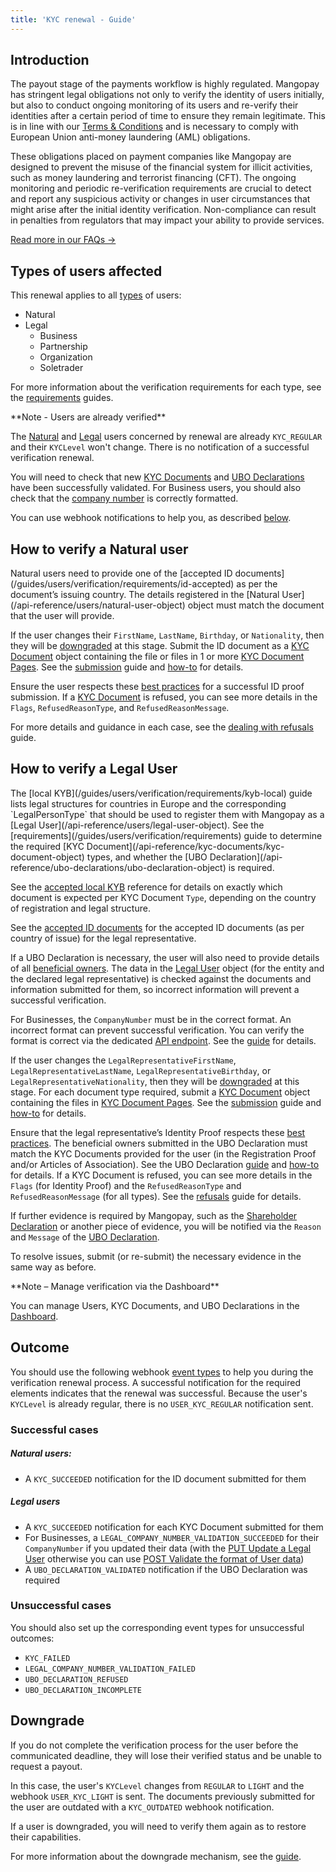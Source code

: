 ```yaml
---
title: 'KYC renewal - Guide'
---
```


## Introduction
The payout stage of the payments workflow is highly regulated. Mangopay has stringent legal obligations not only to verify the identity of users initially, but also to conduct ongoing monitoring of its users and re-verify their identities after a certain period of time to ensure they remain legitimate. This is in line with our <a  href="https://mangopay.com/terms-and-conditions" target="_blank">Terms & Conditions</a> and is necessary to comply with European Union anti-money laundering (AML) obligations.

These obligations placed on payment companies like Mangopay are designed to prevent the misuse of the financial system for illicit activities, such as money laundering and terrorist financing (CFT). The ongoing monitoring and periodic re-verification requirements are crucial to detect and report any suspicious activity or changes in user circumstances that might arise after the initial identity verification. Non-compliance can result in penalties from regulators that may impact your ability to provide services.

<a href="/guides/users/verification/kyc-renewal-faq" target="_blank" class="btn Primary normal">Read more in our FAQs &rarr;</a>  

## Types of users affected
This renewal applies to all <a href="/guides/users/types">types</a> of users: 
- Natural
- Legal
  - Business
  - Partnership
  - Organization
  - Soletrader

For more information about the verification requirements for each type, see the <a href="/guides/users/verification/requirements">requirements</a> guides.

<Note>  
**Note - Users are already verified** 
  
The <a href="/api-reference/users/natural-user-object">Natural</a> and <a href="/api-reference/users/legal-user-object">Legal</a> users concerned by renewal are already `KYC_REGULAR` and their `KYCLevel` won't change. There is no notification of a successful verification renewal.

You will need to check that new <a href="/api-reference/kyc-documents/view-kyc-document">KYC Documents</a> and <a href="/api-reference/ubo-declarations/view-ubo-declaration">UBO Declarations</a> have been successfully validated. For Business users, you should also check that the <a href="/users/verification/company-number">company number</a> is correctly formatted.

You can use webhook notifications to help you, as described [below](#outcome).
</Note> 

## How to verify a Natural user

<Steps>
<Step title="Ask the user to prepare their ID document">
Natural users need to provide one of the [accepted ID documents](/guides/users/verification/requirements/id-accepted) as per the document’s issuing country.
</Step>
<Step title="Ask the user to check that their details are correct">
The details registered in the [Natural User](/api-reference/users/natural-user-object) object must match the document that the user will provide.

If the user changes their `FirstName`, `LastName`, `Birthday`, or `Nationality`, then they will be [downgraded](#downgrade) at this stage.
</Step>
<Step title="Submit the ID document">
Submit the ID document as a [KYC Document](/api-reference/kyc-documents/kyc-document-object) object containing the file or files in 1 or more [KYC Document Pages](/api-reference/kyc-documents/create-kyc-document-page). See the [submission](/guides/users/verification/documents/submission) guide and [how-to](/guides/users/verification/documents/submission/how-to) for details.

Ensure the user respects these [best practices](/guides/users/verification/documents/submission/id-best-practices) for a successful ID proof submission.
</Step>
<Step title="Await outcome of verification">
If a [KYC Document](/api-reference/kyc-documents/kyc-document-object) is refused, you can see more details in the `Flags`, `RefusedReasonType`, and `RefusedReasonMessage`.

For more details and guidance in each case, see the [dealing with refusals](/guides/users/verification/documents/submission/refusals) guide. 
</Step>
</Steps>

## How to verify a Legal User

<Steps>
<Step title="Ensure the legal user has the correct LegalPersonType">
The [local KYB](/guides/users/verification/requirements/kyb-local) guide lists legal structures for countries in Europe and the corresponding `LegalPersonType` that should be used to register them with Mangopay as a [Legal User](/api-reference/users/legal-user-object).
</Step>
<Step title="Ask the user to prepare the required documents and information">
See the [requirements](/guides/users/verification/requirements) guide to determine the required [KYC Document](/api-reference/kyc-documents/kyc-document-object) types, and whether the [UBO Declaration](/api-reference/ubo-declarations/ubo-declaration-object) is required.

See the [accepted local KYB](/guides/users/verification/requirements/kyb-local) reference for details on exactly which document is expected per KYC Document `Type`, depending on the country of registration and legal structure.

See the [accepted ID documents](/guides/users/verification/requirements/id-accepted) for the accepted ID documents (as per country of issue) for the legal representative.

If a UBO Declaration is necessary, the user will also need to provide details of all [beneficial owners](/guides/glossary#beneficial-owner).
</Step>
<Step title="Ask the user to check that their account details are correct">
The data in the [Legal User](/api-reference/users/legal-user-object) object (for the entity and the declared legal representative) is checked against the documents and information submitted for them, so incorrect information will prevent a successful verification.

For Businesses, the `CompanyNumber` must be in the correct format. An incorrect format can prevent successful verification. You can verify the format is correct via the dedicated [API endpoint](/api-reference/user-data-format/validate-user-data-format). See the [guide](/guides/users/verification/company-number) for details.

If the user changes the `LegalRepresentativeFirstName`, `LegalRepresentativeLastName`, `LegalRepresentativeBirthday`, or `LegalRepresentativeNationality`, then they will be [downgraded](#downgrade) at this stage.
</Step>
<Step title="Submit the required documents">
For each document type required, submit a [KYC Document](/api-reference/kyc-documents/kyc-document-object) object containing the files in [KYC Document Pages](/api-reference/kyc-documents/create-kyc-document-page). See the [submission](/guides/users/verification/documents/submission) guide and [how-to](/guides/users/verification/documents/submission/how-to) for details.

Ensure that the legal representative’s Identity Proof respects these [best practices](/guides/users/verification/documents/submission/id-best-practices).
</Step>
<Step title="Complete the UBO declaration, if needed">
The beneficial owners submitted in the UBO Declaration must match the KYC Documents provided for the user (in the Registration Proof and/or Articles of Association). See the UBO Declaration [guide](/guides/users/verification/beneficial-owners) and [how-to](/guides/users/verification/beneficial-owners/how-to) for details.
</Step>
<Step title="Await outcome of verification">
If a KYC Document is refused, you can see more details in the `Flags` (for Identity Proof) and the `RefusedReasonType` and `RefusedReasonMessage` (for all types). See the [refusals](/guides/users/verification/documents/submission/refusals) guide for details.

If further evidence is required by Mangopay, such as the [Shareholder Declaration](/guides/users/verification/documents/types) or another piece of evidence, you will be notified via the `Reason` and `Message` of the [UBO Declaration](/api-reference/ubo-declarations/view-ubo-declaration).

To resolve issues, submit (or re-submit) the necessary evidence in the same way as before.
</Step>
</Steps>

<Note>
**Note – Manage verification via the Dashboard** 

You can manage Users, KYC Documents, and UBO Declarations in the <a href="https://hub.mangopay.com/" target="_blank">Dashboard</a>.
</Note>

## Outcome

You should use the following webhook <a href="/webhooks/event-types">event types</a> to help you during the verification renewal process. A successful notification for the required elements indicates that the renewal was successful. Because the user's `KYCLevel` is already regular, there is no `USER_KYC_REGULAR` notification sent.

### Successful cases

##### Natural users:
- A `KYC_SUCCEEDED` notification for the ID document submitted for them

##### Legal users
- A `KYC_SUCCEEDED` notification for each KYC Document submitted for them
- For Businesses, a `LEGAL_COMPANY_NUMBER_VALIDATION_SUCCEEDED` for their `CompanyNumber` if you updated their data (with the [PUT Update a Legal User](/api-reference/users/update-legal-user) otherwise you can use [POST Validate the format of User data](/api-reference/user-data-format/validate-user-data-format))
- A `UBO_DECLARATION_VALIDATED` notification if the UBO Declaration was required

### Unsuccessful cases

You should also set up the corresponding event types for unsuccessful outcomes: 
- `KYC_FAILED`
- `LEGAL_COMPANY_NUMBER_VALIDATION_FAILED`
- `UBO_DECLARATION_REFUSED`
- `UBO_DECLARATION_INCOMPLETE`

## Downgrade

If you do not complete the verification process for the user before the communicated deadline, they will lose their verified status and be unable to request a payout. 

In this case, the user's `KYCLevel` changes from `REGULAR` to `LIGHT` and the webhook `USER_KYC_LIGHT` is sent. The documents previously submitted for the user are outdated with a `KYC_OUTDATED` webhook notification. 

If a user is downgraded, you will need to verify them again as to restore their capabilities.

For more information about the downgrade mechanism, see the [guide](/guides/users/verification/downgrade).